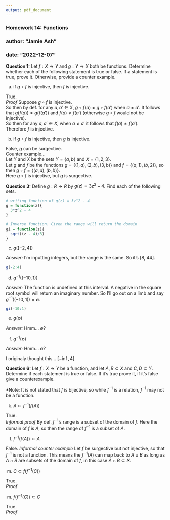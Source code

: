 ```yaml
---
output: pdf_document
---
```


### Homework 14: Functions
### author: "Jamie Ash"
### date: "2022-12-07"

**Question 1:** Let $f: X \rightarrow Y$ and $g: Y \rightarrow X$ both be functions. 
Determine whether each of the following statement is true or false. If a statement 
is true, prove it. Otherwise, provide a counter example. 

(a) if $g \circ f$ is injective, then $f$ is injective.

True.  
*Proof* Suppose $g \circ f$ is injective.   
So then by def. for any $a, a' \in X$, $g \circ f(a) \neq g \circ f(a')$ when 
$a \neq a'$. It follows that $g(f(a)) \neq g(f(a'))$ and $f(a) \neq f(a')$ 
(otherwise $g \circ f$ would not be injective).  
So then for any $a, a' \in X$, when $a \neq a'$ it follows that $f(a) \neq f(a')$.  
Therefore $f$ is injective.   


(b) if $g \circ f$ is injective, then $g$ is injective.  

False, $g$ can be surgective.   
Counter example...  
Let  $Y$ and $X$ be the sets $Y = \{a,b\}$ and $X = \{1, 2, 3\}$.   
Let $g$ and $f$ be the functions $g = \{ (1, a), (2, b), (3, b)\}$ 
and $f = \{(a, 1), (b, 2)\}$, so then $g \circ f = \{(a, a),(b, b)\}$.   
Here $g \circ f$ is injective, but $g$ is surgective.   
 
**Question 3:** Define $g: R \rightarrow R$ by $g(z) = 3z^2 - 4$. Find each of 
the following sets.

```r
# writing function of g(z) = 3z^2 - 4
g = function(z){
  3*z^2 - 4
} 

# Inverse function. Given the range will return the domain
gi = function(z){
  sqrt((z - 4)/3)
}
```

(c) $g([-2, 4])$  

*Answer:* I'm inputting integers, but the range is the same. So it's [8, 44].   
```r
g(-2:4)
```

(d) $g^{-1}((-10, 1))$ 

*Answer:* The function is undefined at this interval. A negative in the square root symbol
will return an imaginary number. So I'll go out on a limb and say $g^{-1}((-10, 1)) = \emptyset$.   

```r
gi(-10:1)
```

(e) $g(\emptyset)$  

*Answer:* Hmm... $\emptyset$?  

(f) $g^{-1}(\emptyset)$  

*Answer:*   Hmm... $\emptyset$?

I originaly thought this... $[-\inf, 4]$.

**Question 6:** Let $f: X \rightarrow Y$ be a function, and let $A,B \subset X$
and $C, D \subset Y$. Determine if each statement is true or false. If it's true
prove it, if it's false give a counterexample.  

*Note: It is not stated that $f$ is bijective, so while $f^{-1}$ is a 
relation, $f^{-1}$ may not be a function.

(k) $A \subset f^{-1}(f(A))$  

True.   
*Informal proof*
By def. $f^{-1}$'s range is a subset of the domain of $f$. Here the domain of 
$f$ is $A$, so then the range of $f^{-1}$ is a subset of $A$.   

(l) $f^{-1}(f(A)) \subset A$  

False. 
*Informal counter example*
Let $f$ be surgective but not injective, so that $f^{-1}$ is not a 
function. This means the $f^{-1}(A)$ can map back to $A \cup B$ as long as 
$A \cap B$ are subsets of the domain of $f$, in this case $A \cap B \subset X$. 

(m) $C \subset f(f^{-1}(C))$  

True.  
*Proof*

(m) $f(f^{-1}(C)) \subset C$  

True.  
*Proof*





































